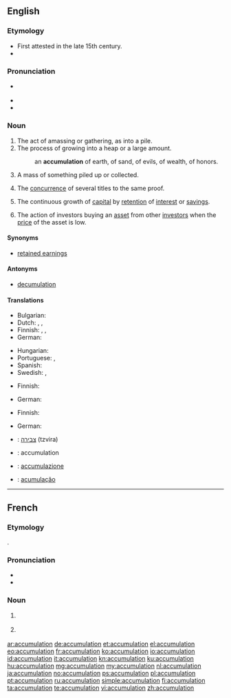==English==

===Etymology===
* First attested in the late 15th century.
* {{suffix|accumulate|tion}}

===Pronunciation===
* {{a|US}} {{IPA|/ə.ˌkjum.jə.ˈle.ʃən/}}
* {{audio|en-us-accumulation.ogg|Audio (US)}}
* {{rhymes|eɪʃən}}

===Noun===
{{en-noun}}

# The act of amassing or gathering, as into a pile.
# The process of growing into a heap or a large amount.
#: an '''accumulation''' of earth, of sand, of evils, of wealth, of honors.
# A mass of something piled up or collected.
# {{legal}} The [[concurrence]] of several titles to the same proof.
# {{accounting}} The continuous growth of [[capital]] by [[retention]] of [[interest]] or [[savings]].
# {{context|finance}} The action of investors buying an [[asset]] from other [[investor]]s when the [[price]] of the asset is low.

====Synonyms====
* {{sense|accounting}} [[retained earnings]]

====Antonyms====
* [[decumulation]]

====Translations====
{{trans-top|act of accumulating, the state of being accumulated}}
* Bulgarian: {{t+|bg|натрупване}}
* Dutch: {{t+|nl|accumulatie|f}}, {{t-|nl|opstapeling|f}}, {{t-|nl|opeenhoping|f}}
* Finnish: {{t-|fi|kertyminen}}, {{t-|fi|kasaantuminen}}, {{t+|fi|akkumulaatio}}
* German: {{t+|de|Anhäufung|f}}
{{trans-mid}}
* Hungarian: {{t+|hu|felhalmozás}}
* Portuguese: {{t+|pt|acumulação|f}}, {{t+|pt|acúmulo|m}}
* Spanish: {{t+|es|acumulación|f}}
* Swedish: {{t+|sv|ackumulation}}, {{t-|sv|ackumulering}}
{{trans-bottom}}

{{trans-top|concurrence of several titles to the same proof}}
* Finnish: {{t+|fi|konkurrenssi}}
{{trans-mid}}
* German: {{t+|de|Konkurrenz|f}}
{{trans-bottom}}

{{trans-top|continuous growth of capital by retention of interest or savings}}
* Finnish: {{t-|fi|karttuminen}}
{{trans-mid}}
* German: {{t+|de|Anhäufung|f}}
{{trans-bottom}}

{{checktrans-top}}
* {{ttbc|he}}: [[צבירה]] (tzvira) {{f}}
* {{ttbc|ia}}: accumulation
* {{ttbc|it}}: [[accumulazione]]
* {{ttbc|pt}}: [[acumulação]]
{{trans-bottom}}

----

==French==

===Etymology===
{{etyl|la|fr}} {{term|accumulatio|lang=la}}.

===Pronunciation===
* {{IPA|/a.ky.my.la.sjɔ̃/|lang=fr}}
* {{audio|Fr-accumulation.ogg|Audio}}

===Noun===
{{fr-noun|f}}

# {{l|en|accumulation}} {{gloss|action of accumulating}}
# {{l|en|accumulation}} {{gloss|result of accumulating}}

[[ar:accumulation]]
[[de:accumulation]]
[[et:accumulation]]
[[el:accumulation]]
[[eo:accumulation]]
[[fr:accumulation]]
[[ko:accumulation]]
[[io:accumulation]]
[[id:accumulation]]
[[it:accumulation]]
[[kn:accumulation]]
[[ku:accumulation]]
[[hu:accumulation]]
[[mg:accumulation]]
[[my:accumulation]]
[[nl:accumulation]]
[[ja:accumulation]]
[[no:accumulation]]
[[ps:accumulation]]
[[pl:accumulation]]
[[pt:accumulation]]
[[ru:accumulation]]
[[simple:accumulation]]
[[fi:accumulation]]
[[ta:accumulation]]
[[te:accumulation]]
[[vi:accumulation]]
[[zh:accumulation]]